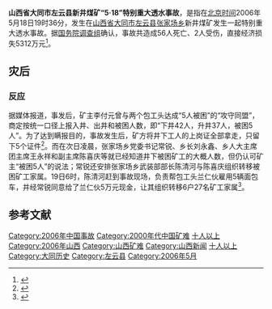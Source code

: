 '''山西省大同市左云县新井煤矿“5·18”特别重大透水事故'''，是指在[[北京时间|北京时间]]2006年5月18日19时36分，发生在[[山西省|山西省]][[大同市|大同市]][[左云县|左云县]][[张家场乡|张家场乡]]新井煤矿发生一起特别重大透水事故。据[[国务院调查组|国务院调查组]]确认，事故共造成56人死亡、2人受伤，直接经济损失5312万元<ref>{{cite web|title=安全事故通报摘选|url=http://www.anhuisafety.gov.cn/lzzc/main/model/newinfo/newinfo.do?infoId=4391|publisher=安徽省安全生产监督管理局|accessdate=2014-03-23|archive-url=https://web.archive.org/web/20140323194158/http://www.anhuisafety.gov.cn/lzzc/main/model/newinfo/newinfo.do?infoId=4391|archive-date=2014-03-23|dead-url=yes}}</ref>。

==灾后==
===反应===
据媒体报道，事发后，矿主李付元曾与两个包工头达成“5人被困”的“攻守同盟”，商定按统一口径上报入井、出井和被困人数，即“下井42人，升井37人，被困5人”。为了达到瞒报目的，事故发生后，矿方将井下工人的上岗证全部拿走，只留下5个证件<ref>{{cite news|author=张羽,高风|title=山西左云矿难瞒报真相初步揭开|url=http://news.sina.com.cn/c/2006-05-26/19289979835.shtml|accessdate=2014-03-23|newspaper=新浪新闻（新华网）|date=2006-05-26|archive-date=2014-03-23|archive-url=https://web.archive.org/web/20140323194052/http://news.sina.com.cn/c/2006-05-26/19289979835.shtml|dead-url=no}}</ref>。而在次日凌晨，张家场乡党委书记常锐、乡长刘永鑫、乡人大主席团主席王永祥和副主席陈喜庆等就已经知道井下被困矿工的大概人数，但仍认可矿主“被困5人”的说法；常锐还安排张家场乡武装部部长陈清河与陈喜庆组织转移被困矿工家属。19日6时，陈清河赶到事故现场，负责帮包工头兰仁伙雇用5辆面包车，并经常锐同意给了兰仁伙5万元现金，让其组织转移6户27名矿工家属<ref>{{cite news|author=冯瑛冰,张羽,陈忠华|title=山西左云乡领导帮助矿长瞒报转移矿工家属|url=http://news.sina.com.cn/c/2006-05-27/19309987364.shtml|accessdate=2014-03-23|newspaper=新浪新闻（新华网）|date=2006-05-27|archive-date=2014-03-23|archive-url=https://web.archive.org/web/20140323181054/http://news.sina.com.cn/c/2006-05-27/19309987364.shtml|dead-url=no}}</ref>。

==参考文献==
{{Reflist|2}}

{{历史小作品}}
[[Category:2006年中国事故|Category:2006年中国事故]]
[[Category:2000年代中国矿难|Category:2000年代中国矿难]]
[[Category:2006年中国命案|十人以上]]
[[Category:2006年山西|Category:2006年山西]]
[[Category:山西矿难|Category:山西矿难]]
[[Category:山西新闻|Category:山西新闻]]
[[Category:中华人民共和国山西省命案|十人以上]]
[[Category:大同历史|Category:大同历史]]
[[Category:左云县|Category:左云县]]
[[Category:2006年5月|Category:2006年5月]]